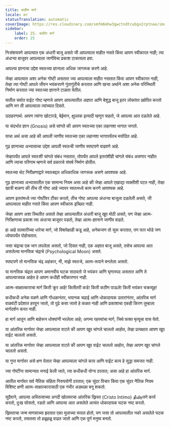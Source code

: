 ```yaml
---
title: कठीण मार्ग
locale: mr
statusTranslation: automatic
coverImage: https://res.cloudinary.com/xmfm6mhw3gwctndtcubgx2rptnae/image/upload/v1741354419/small_cover_la_gran_rebelion_28716e29d2.webp
sidebar:
    label: 25. कठीण मार्ग
    order: 25
---
```

निःसंशयपणे आपल्यात एक अंधारी बाजू असते जी आपल्याला माहीत नसते किंवा आपण स्वीकारत नाही; त्या अंधाऱ्या बाजूवर आपल्याला जाणीवेचा प्रकाश टाकायला हवा.

आपल्या ज्ञानाचा उद्देश स्वतःच्या ज्ञानाला अधिक जागरूक करणे आहे.

जेव्हा आपल्यात अशा अनेक गोष्टी असतात ज्या आपल्याला माहीत नसतात किंवा आपण स्वीकारत नाही, तेव्हा त्या गोष्टी आपले जीवन भयंकरपणे गुंतागुंतीचे करतात आणि खऱ्या अर्थाने अशा अनेक परिस्थिती निर्माण करतात ज्या स्वतःच्या ज्ञानाने टाळता येतील.

यातील सर्वात वाईट गोष्ट म्हणजे आपण आपल्यातील अज्ञात आणि बेशुद्ध बाजू इतर लोकांवर प्रक्षेपित करतो आणि मग ती आपल्याला त्यांच्यात दिसते.

उदाहरणार्थ: आपण त्यांना खोटारडे, बेईमान, क्षुल्लक इत्यादी म्हणून पाहतो, जे आपल्या आत दडलेले आहे.

या संदर्भात ज्ञान (Gnosis) असे सांगते की आपण स्वतःच्या एका लहानशा भागात जगतो.

याचा अर्थ असा आहे की आपली जाणीव स्वतःच्या एका लहानशा भागापर्यंतच मर्यादित आहे.

गूढ ज्ञानाच्या अभ्यासाचा उद्देश आपली स्वतःची जाणीव स्पष्टपणे वाढवणे आहे.

जेव्हापर्यंत आपले स्वतःशी चांगले संबंध नसतात, तोपर्यंत आपले इतरांशीही चांगले संबंध असणार नाहीत आणि त्याचा परिणाम म्हणजे सर्व प्रकारचे संघर्ष निर्माण होतील.

स्वतःच्या थेट निरीक्षणाद्वारे स्वतःबद्दल अधिकाधिक जागरूक असणे आवश्यक आहे.

गूढ ज्ञानाच्या अभ्यासातील एक सामान्य नियम असा आहे की जेव्हा आपले एखाद्या व्यक्तीशी पटत नाही, तेव्हा खात्री बाळगा की तीच ती गोष्ट आहे ज्यावर स्वतःमध्ये काम करणे आवश्यक आहे.

आपण इतरांमध्ये ज्या गोष्टींवर टीका करतो, तीच गोष्ट आपल्या अंधाऱ्या बाजूला दडलेली असते, जी आपल्याला माहीत नसते किंवा आपण स्वीकारू इच्छित नाही.

जेव्हा आपण अशा स्थितीत असतो तेव्हा आपल्यातील अंधारी बाजू खूप मोठी असते, पण जेव्हा आत्म-निरीक्षणाचा प्रकाश त्या अंधाऱ्या बाजूवर पडतो, तेव्हा आत्म-ज्ञानाने जाणीव वाढते.

हा आहे तलवारीच्या धारेचा मार्ग, जो विषापेक्षाही कडू आहे, अनेकजण तो सुरू करतात, पण फार थोडे जण ध्येयापर्यंत पोहोचतात.

जसा चंद्राचा एक भाग लपलेला असतो, जो दिसत नाही, एक अज्ञात बाजू असते, तसेच आपल्या आत असलेल्या मानसिक चंद्राचे (Psychological Moon) असते.

स्पष्टपणे तो मानसिक चंद्र अहंकार, मी, माझे स्वतःचे, आत्म-रूपाने बनलेला असतो.

या मानसिक चंद्रात आपण अमानवीय घटक साठवतो जे भयंकर आणि घृणास्पद असतात आणि ते आपल्याजवळ आहेत हे आपण कधीही स्वीकारणार नाही.

आत्म-साक्षात्काराचा मार्ग किती क्रूर आहे! कितीतरी कडे! किती कठीण पाऊले! किती भयंकर चक्रव्यूह!

कधीकधी अनेक वळणे आणि गोंधळानंतर, भयानक चढाई आणि धोकादायक उतारांनंतर, आंतरिक मार्ग वाळवंटी प्रदेशात हरवून जातो, तो पुढे कसा जातो हे कळत नाही आणि प्रकाशाचा एकही किरण तुम्हाला मार्गदर्शन करत नाही.

हा मार्ग आतून आणि बाहेरून धोक्यांनी भरलेला आहे; अगम्य रहस्यांचा मार्ग, जिथे फक्त मृत्यूचा वास येतो.

या आंतरिक मार्गावर जेव्हा आपल्याला वाटते की आपण खूप चांगले चाललो आहोत, तेव्हा प्रत्यक्षात आपण खूप वाईट चाललो असतो.

या आंतरिक मार्गावर जेव्हा आपल्याला वाटते की आपण खूप वाईट चाललो आहोत, तेव्हा आपण खूप चांगले चाललो असतो.

या गुप्त मार्गावर असे क्षण येतात जेव्हा आपल्याला चांगले काय आणि वाईट काय हे सुद्धा समजत नाही.

ज्या गोष्टींना सामान्यतः मनाई केली जाते, त्या कधीकधी योग्य ठरतात; असा आहे हा आंतरिक मार्ग.

आतील मार्गावर सर्व नैतिक संहिता निरुपयोगी ठरतात; एक सुंदर विचार किंवा एक सुंदर नैतिक नियम विशिष्ट क्षणी आत्म-साक्षात्कारासाठी एक गंभीर अडथळा बनू शकतो.

सुदैवाने, आपल्या अस्तित्वाच्या अगदी खोलवरचा आंतरिक ख्रिस्त (Cristo Intimo) தீவிரपणे कार्य करतो, दुःख सोसतो, रडतो आणि आपल्या आत असलेले अत्यंत धोकादायक घटक नष्ट करतो.

ख्रिस्ताचा जन्म माणसाच्या हृदयात एका मुलाच्या रूपात होतो, पण जसा तो आपल्यातील नको असलेले घटक नष्ट करतो, तसतसा तो हळूहळू वाढत जातो आणि एक पूर्ण मनुष्य बनतो.

